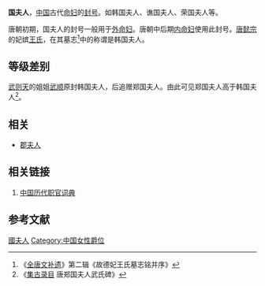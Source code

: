 '''国夫人'''，[[中国|中国]]古代[[命妇|命妇]]的[[封号|封号]]。如韩国夫人、谯国夫人、荣国夫人等。

唐朝初期，国夫人的封号一般用于[[外命妇|外命妇]]。唐朝中后期[[内命妇|内命妇]]使用此封号。[[唐懿宗|唐懿宗]]的妃嫔[[王德妃_(唐懿宗)|王氏]]，在其墓志<ref>《[[全唐文补遗|全唐文补遗]]》第二辑《故德妃王氏墓志铭并序》</ref>中的称谓是韩国夫人。

== 等级差别 ==
[[武则天|武则天]]的姐姐[[武顺|武顺]]原封韩国夫人，后追赠郑国夫人。由此可见郑国夫人高于韩国夫人<ref>《[[集古录目|集古录目]] 唐郑国夫人武氏碑》</ref>。

== 相关 ==

*[[郡夫人|郡夫人]]

==相关链接==
#[http://www.esgweb.net/Article/Class58/Class117/Class118/200706/17804_30.htm 中国历代职官词典]

== 参考文献 ==
{{Reflist}}

[[Category:國夫人|]]
[[Category:中国女性爵位|Category:中国女性爵位]]